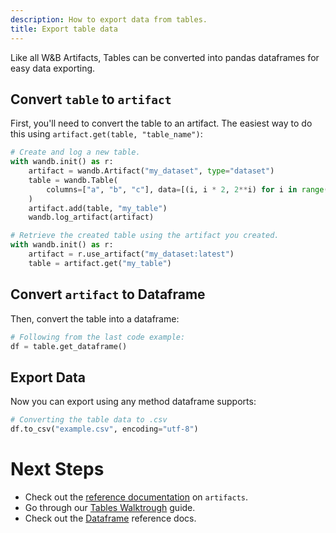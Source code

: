 ```yaml
---
description: How to export data from tables.
title: Export table data
---
```


Like all W&B Artifacts, Tables can be converted into pandas dataframes for easy data exporting. 

## Convert `table` to `artifact`
First, you'll need to convert the table to an artifact. The easiest way to do this using `artifact.get(table, "table_name")`:

```python
# Create and log a new table.
with wandb.init() as r:
    artifact = wandb.Artifact("my_dataset", type="dataset")
    table = wandb.Table(
        columns=["a", "b", "c"], data=[(i, i * 2, 2**i) for i in range(10)]
    )
    artifact.add(table, "my_table")
    wandb.log_artifact(artifact)

# Retrieve the created table using the artifact you created.
with wandb.init() as r:
    artifact = r.use_artifact("my_dataset:latest")
    table = artifact.get("my_table")
```

## Convert `artifact` to Dataframe
Then, convert the table into a dataframe:

```python
# Following from the last code example:
df = table.get_dataframe()
```

## Export Data
Now you can export using any method dataframe supports:

```python
# Converting the table data to .csv
df.to_csv("example.csv", encoding="utf-8")
```

# Next Steps
- Check out the [reference documentation](/models/artifacts/construct-an-artifact/) on `artifacts`.
- Go through our [Tables Walktrough](/models/tables/tables-walkthrough/) guide.
- Check out the [Dataframe](https://pandas.pydata.org/docs/reference/api/pandas.DataFrame.html) reference docs.